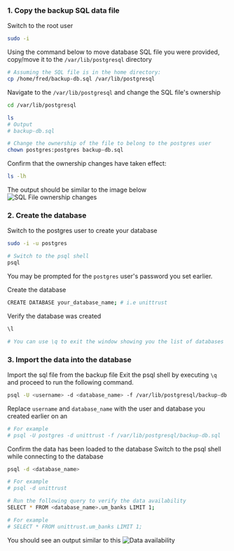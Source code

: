 ### 
### 1. Copy the backup SQL data file
Switch to the root user
```bash
sudo -i
```
Using the command below to move database SQL file you were provided, copy/move it to the `/var/lib/postgresql` directory
```bash
# Assuming the SQL file is in the home directory:
cp /home/fred/backup-db.sql /var/lib/postgresql
```

Navigate to the `/var/lib/postgresql` and change the SQL file's ownership
```bash
cd /var/lib/postgresql

ls
# Output
# backup-db.sql

# Change the ownership of the file to belong to the postgres user
chown postgres:postgres backup-db.sql
```

Confirm that the ownership changes have taken effect:
```bash
ls -lh
```
The output should be similar to the image below
![SQL File ownership changes](/images/infrastructure/backup-sql-ownership.png)

### 2. Create the database
Switch to the postgres user to create your database
```bash
sudo -i -u postgres

# Switch to the psql shell
psql
```
You may be prompted for the `postgres` user's password you set earlier.

Create the database
```bash
CREATE DATABASE your_database_name; # i.e unittrust
```

Verify the database was created
```bash
\l

# You can use \q to exit the window showing you the list of databases
```

### 3. Import the data into the database
Import the sql file from the backup file
Exit the psql shell by executing `\q` and proceed to run the following command.
```bash
psql -U <username> -d <database_name> -f /var/lib/postgresql/backup-db.sql
```
Replace `username` and `database_name` with the user and database you created earlier on an
```bash
# For example
# psql -U postgres -d unittrust -f /var/lib/postgresql/backup-db.sql
```
Confirm the data has been loaded to the database
Switch to the psql shell while connecting to the database
```bash
psql -d <database_name>

# For example
# psql -d unittrust

# Run the following query to verify the data availability
SELECT * FROM <database_name>.um_banks LIMIT 1;

# For example
# SELECT * FROM unittrust.um_banks LIMIT 1;
```
You should see an output similar to this
![Data availability](/images/infrastructure/data-availability.png)
